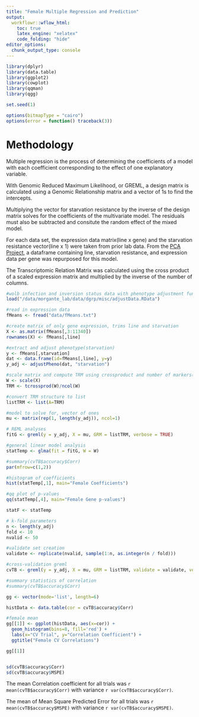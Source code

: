 ```yaml
---
title: "Female Multiple Regression and Prediction"
output:
  workflowr::wflow_html:
    toc: true
    latex_engine: "xelatex"
    code_folding: "hide"
editor_options:
  chunk_output_type: console
---
```



```r
library(dplyr)
library(data.table)
library(ggplot2)
library(cowplot)
library(qqman)
library(qgg)

set.seed(1)

options(bitmapType = "cairo")
options(error = function() traceback(3))

```

# Methodology

Multiple regression is the process of determining the coefficients of a model with each coefficient corresponding to the effect of one explanatory variable. 

With Genomic Reduced Maximum Likelihood, or GREML, a design matrix is calculated using a Genomic Relationship matrix and a vector of 1s to find the intercepts. 

Multiplying the vector for starvation resistance by the inverse of the design matrix solves for the coefficients of the multivariate model. The residuals must also be subtracted and consitute the random effect of the mixed model.

For each data set, the expression data matrix(line x gene) and the starvation resistance vector(line x 1) were taken from prior lab data. From the [PCA Project](pca.html), a dataframe containing line, starvation resistance, and expression data per gene was repurposed for this model.

The Transcriptomic Relation Matrix was calculated using the cross product of a scaled expression matrix and multiplied by the inverse of the number of columns. 

```r

#wolb infection and inversion status data with phenotype adjustment function
load("/data/morgante_lab/data/dgrp/misc/adjustData.RData")

#read in expression data
fMeans <- fread("data/fMeans.txt")

#create matrix of only gene expression, trims line and starvation
X <- as.matrix(fMeans[,3:11340])
rownames(X) <- fMeans[,line]

#extract and adjust phenotype(starvation)
y <- fMeans[,starvation]
dat <- data.frame(id=fMeans[,line], y=y)
y_adj <- adjustPheno(dat, "starvation")

#scale matrix and compute TRM using crossproduct and number of markers(genes)
W <- scale(X)
TRM <- tcrossprod(W)/ncol(W)

#convert TRM structure to list
listTRM <- list(A=TRM)

#model to solve for, vector of ones
mu <- matrix(rep(1, length(y_adj)), ncol=1)

# REML analyses
fitG <- greml(y = y_adj, X = mu, GRM = listTRM, verbose = TRUE)

#general linear model analysis
statTemp <- glma(fit = fitG, W = W)

#summary(cvTB$accuracy$Corr)
par(mfrow=c(1,2))

#histogram of coefficients
hist(statTemp[,1], main="Female Coefficients")

#qq plot of p-values
qq(statTemp[,4], main="Female Gene p-values")

statF <- statTemp


```



```r

# k-fold parameters
n <- length(y_adj)
fold <- 10
nvalid <- 50

#validate set creation
validate <- replicate(nvalid, sample(1:n, as.integer(n / fold)))

#cross-validation greml
cvTB <- greml(y = y_adj, X = mu, GRM = listTRM, validate = validate, verbose=FALSE)

#summary statistics of correlation
#summary(cvTB$accuracy$Corr)

gg <- vector(mode='list', length=6)

histData <- data.table(cor = cvTB$accuracy$Corr)

#female mean
gg[[1]] <- ggplot(histData, aes(x=cor)) +
  geom_histogram(bins=8, fill='red') +
  labs(x="CV Trial", y="Correlation Coefficient") +
  ggtitle("Female CV Correlations")

gg[[1]]


sd(cvTB$accuracy$Corr)
sd(cvTB$accuracy$MSPE)

```

The mean Correlation coefficient for all trials was `r mean(cvTB$accuracy$Corr)` with variance `r var(cvTB$accuracy$Corr)`.

The mean of Mean Square Predicted Error for all trials was `r mean(cvTB$accuracy$MSPE)` with variance `r var(cvTB$accuracy$MSPE)`.






